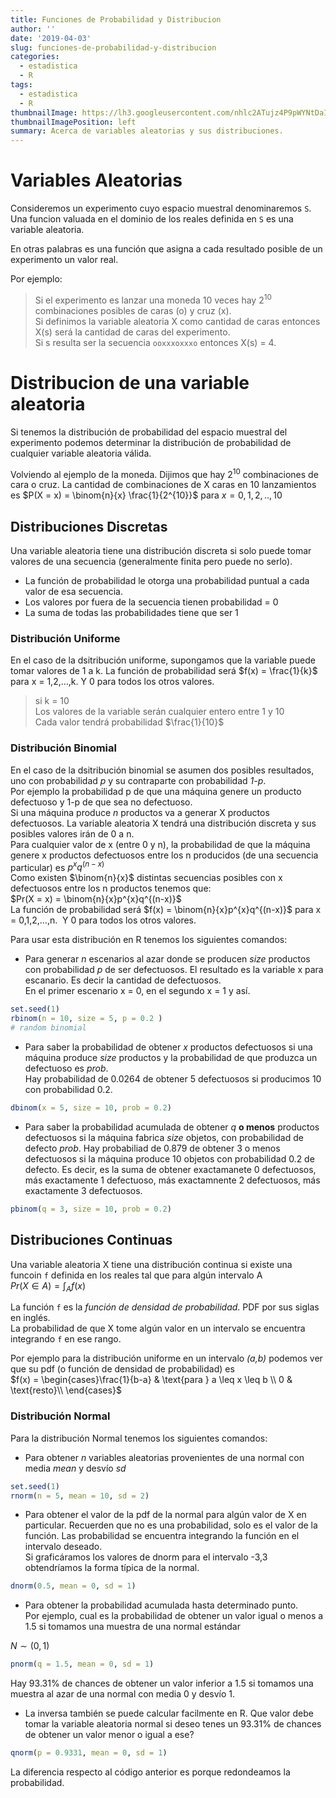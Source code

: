 ```yaml
---
title: Funciones de Probabilidad y Distribucion
author: ''
date: '2019-04-03'
slug: funciones-de-probabilidad-y-distribucion
categories:
  - estadistica
  - R
tags:
  - estadistica
  - R
thumbnailImage: https://lh3.googleusercontent.com/nhlc2ATujz4P9pWYNtDaIjekQkYVux3yLq9NLVo-768-FxONnhevkYazCYooWaNyjdusTUn7NEcYwIdigA=w287-h176
thumbnailImagePosition: left
summary: Acerca de variables aleatorias y sus distribuciones.
---
```


# Variables Aleatorias

Consideremos un experimento cuyo espacio muestral denominaremos ` S `.   
Una funcion valuada en el dominio de los reales definida en `S` es una variable aleatoria. 

En otras palabras es una función que asigna a cada resultado posible de un experimento un valor real.

Por ejemplo:

>  Si el experimento es lanzar una moneda 10 veces hay 2^10^ combinaciones posibles de caras (o) y cruz (x).  
>  Si definimos la variable aleatoria X como cantidad de caras entonces X(s) será la cantidad de caras del experimento.  
>  Si s resulta ser la secuencia `ooxxxoxxxo` entonces X(s) = 4.


# Distribucion de una variable aleatoria

Si tenemos la distribución de probabilidad del espacio muestral del experimento podemos determinar la distribución de probabilidad de cualquier variable aleatoria válida.

Volviendo al ejemplo de la moneda. Dijimos que hay 2^10^ combinaciones de cara o cruz.
La cantidad de combinaciones de X caras en 10 lanzamientos es $P(X = x) = \binom{n}{x} \frac{1}{2^{10}}$  para $x = 0,1,2,..,10$

## Distribuciones Discretas

Una variable aleatoria tiene una distribución discreta si solo puede tomar valores de una secuencia (generalmente finita pero puede no serlo). 

* La función de probabilidad le otorga una probabilidad puntual a cada valor de esa secuencia.
* Los valores por fuera de la secuencia tienen probabilidad  = 0
* La suma de todas las probabilidades tiene que ser 1

### Distribución Uniforme

En el caso de la dsitribución uniforme, supongamos que la variable puede tomar valores de 1 a k.
La función de probabilidad será $f(x) = \frac{1}{k}$ para x = 1,2,...,k. 
Y 0 para todos los otros valores.

> si k = 10  
> Los valores de la variable serán cualquier entero entre 1 y 10  
> Cada valor tendrá probabilidad $\frac{1}{10}$


### Distribución Binomial

En el caso de la dsitribución binomial se asumen dos posibles resultados, uno con probabilidad *p* y su contraparte con probabilidad *1-p*.  
Por ejemplo la probabilidad p de que una máquina genere un producto defectuoso y 1-p de que sea no defectuoso.  
Si una máquina produce *n* productos va a generar X productos defectuosos. La variable aleatoria X tendrá una distribución discreta y sus posibles valores irán de 0 a n.  
Para cualquier valor de x (entre 0 y n), la probabilidad de que la máquina genere x productos defectuosos entre los n producidos (de una secuencia particular) es $p^{x}q^{(n-x)}$  
Como existen $\binom{n}{x}$ distintas secuencias posibles con x defectuosos entre los n productos tenemos que:  
$Pr(X = x) = \binom{n}{x}p^{x}q^{(n-x)}$  
La función de probabilidad será $f(x) = \binom{n}{x}p^{x}q^{(n-x)}$ para x = 0,1,2,...,n. 
Y 0 para todos los otros valores.

Para usar esta distribución en R tenemos los siguientes comandos:

* Para generar *n* escenarios al azar donde se producen *size* productos con probabilidad *p* de ser defectuosos.
El resultado es la variable x para escanario. Es decir la cantidad de defectuosos.  
En el primer escenario x = 0, en el segundo x = 1 y así.
```r
set.seed(1)
rbinom(n = 10, size = 5, p = 0.2 )
# random binomial
```

* Para saber la probabilidad de obtener *x* productos defectuosos si una máquina produce *size* productos y la probabilidad de que produzca un defectuoso es *prob*.  
Hay probabilidad de 0.0264 de obtener 5 defectuosos si producimos 10 con probabilidad 0.2.

```r
dbinom(x = 5, size = 10, prob = 0.2)
```

* Para saber la probabilidad acumulada de obtener *q* **o menos** productos defectuosos si la máquina fabrica *size* objetos, con probabilidad de defecto *prob*.
Hay probabiliad de 0.879 de obtener 3 o menos defectuosos si la máquina produce 10 objetos con probabilidad 0.2 de defecto.
Es decir, es la suma de obtener exactamanete 0 defectuosos, más exactamente 1 defectuoso, más exactamnente 2 defectuosos, más exactamente 3 defectuosos.
```r
pbinom(q = 3, size = 10, prob = 0.2)
```

## Distribuciones Continuas

Una variable aleatoria X tiene una distribución continua si existe una funcoin `f` definida en los reales tal que para algún intervalo A  
$Pr(X \in A) = \int_{A} f(x)$  

La función `f` es la *función de densidad de probabilidad*. PDF por sus siglas en inglés.  
La probabilidad de que X tome algún valor en un intervalo se encuentra integrando `f` en ese rango.


Por ejemplo para la distribución uniforme en un intervalo *(a,b)* podemos ver que su pdf (o función de densidad de probabilidad) es  
$f(x) = \begin{cases}\frac{1}{b-a} & \text{para } a \leq x \leq b \\ 0 & \text{resto}\\  \end{cases}$

### Distribución Normal

Para la distribución Normal tenemos los siguientes comandos:  

* Para obtener *n* variables aleatorias provenientes de una normal con media *mean* y desvío *sd*
```r
set.seed(1)
rnorm(n = 5, mean = 10, sd = 2)
```

* Para obtener el valor de la pdf de la normal para algún valor de X en particular.
Recuerden que no es una probabilidad, solo es el valor de la función. Las probabilidad se encuentra integrando la función en el intervalo deseado.  
Si graficáramos los valores de dnorm para el intervalo -3,3 obtendríamos la forma típica de la normal.
```r
dnorm(0.5, mean = 0, sd = 1)
```

* Para obtener la probabilidad acumulada hasta determinado punto.  
Por ejemplo, cual es la probabilidad de obtener un valor igual o menos a 1.5 si tomamos una muestra de una normal estándar 

$N \sim (0,1)$
```r
pnorm(q = 1.5, mean = 0, sd = 1)
```

Hay 93.31% de chances de obtener un valor inferior a 1.5 si tomamos una muestra al azar de una normal con media 0 y desvío 1.

* La inversa también se puede calcular facilmente en R. Que valor debe tomar la variable aleatoria normal si deseo tenes un 93.31% de chances de obtener un valor menor o igual a ese?

```r
qnorm(p = 0.9331, mean = 0, sd = 1)
```
La diferencia respecto al código anterior es porque redondeamos la probabilidad.

 

 
